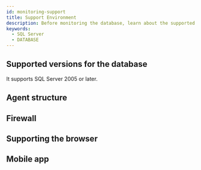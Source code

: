 ```yaml
---
id: monitoring-support
title: Support Environment
description: Before monitoring the database, learn about the supported database types.
keywords:
  - SQL Server
  - DATABASE
---
```



<Desc name='SQL Server' />

## Supported versions for the database

It supports SQL Server 2005 or later.


<DBsupportNote />


<DBAgentSpec level={2} />

## Agent structure


<Dbsupportenvagentconstruction />

## Firewall


<Proxy />

## Supporting the browser


<Supportedbrowser />

## Mobile app


<Mobileapp />
